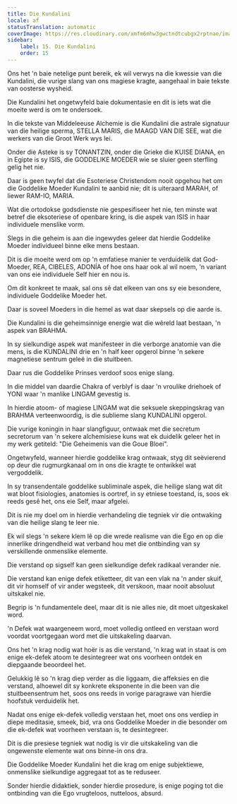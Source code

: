 ```yaml
---
title: Die Kundalini
locale: af
statusTranslation: automatic
coverImage: https://res.cloudinary.com/xmfm6mhw3gwctndtcubgx2rptnae/image/upload/v1741354419/small_cover_la_gran_rebelion_28716e29d2.webp
sidebar:
    label: 15. Die Kundalini
    order: 15
---
```

Ons het 'n baie netelige punt bereik, ek wil verwys na die kwessie van die Kundalini, die vurige slang van ons magiese kragte, aangehaal in baie tekste van oosterse wysheid.

Die Kundalini het ongetwyfeld baie dokumentasie en dit is iets wat die moeite werd is om te ondersoek.

In die tekste van Middeleeuse Alchemie is die Kundalini die astrale signatuur van die heilige sperma, STELLA MARIS, die MAAGD VAN DIE SEE, wat die werkers van die Groot Werk wys lei.

Onder die Asteke is sy TONANTZIN, onder die Grieke die KUISE DIANA, en in Egipte is sy ISIS, die GODDELIKE MOEDER wie se sluier geen sterfling gelig het nie.

Daar is geen twyfel dat die Esoteriese Christendom nooit opgehou het om die Goddelike Moeder Kundalini te aanbid nie; dit is uiteraard MARAH, of liewer RAM-IO, MARIA.

Wat die ortodokse godsdienste nie gespesifiseer het nie, ten minste wat betref die eksoteriese of openbare kring, is die aspek van ISIS in haar individuele menslike vorm.

Slegs in die geheim is aan die ingewydes geleer dat hierdie Goddelike Moeder individueel binne elke mens bestaan.

Dit is die moeite werd om op 'n emfatiese manier te verduidelik dat God-Moeder, REA, CIBELES, ADONÍA of hoe ons haar ook al wil noem, 'n variant van ons eie individuele Self hier en nou is.

Om dit konkreet te maak, sal ons sê dat elkeen van ons sy eie besondere, individuele Goddelike Moeder het.

Daar is soveel Moeders in die hemel as wat daar skepsels op die aarde is.

Die Kundalini is die geheimsinnige energie wat die wêreld laat bestaan, 'n aspek van BRAHMA.

In sy sielkundige aspek wat manifesteer in die verborge anatomie van die mens, is die KUNDALINI drie en 'n half keer opgerol binne 'n sekere magnetiese sentrum geleë in die stuitbeen.

Daar rus die Goddelike Prinses verdoof soos enige slang.

In die middel van daardie Chakra of verblyf is daar 'n vroulike driehoek of YONI waar 'n manlike LINGAM gevestig is.

In hierdie atoom- of magiese LINGAM wat die seksuele skeppingskrag van BRAHMA verteenwoordig, is die sublieme slang KUNDALINI opgerol.

Die vurige koningin in haar slangfiguur, ontwaak met die secretum secretorum van 'n sekere alchemisiese kuns wat ek duidelik geleer het in my werk getiteld: "Die Geheimenis van die Goue Bloei".

Ongetwyfeld, wanneer hierdie goddelike krag ontwaak, styg dit seëvierend op deur die rugmurgkanaal om in ons die kragte te ontwikkel wat vergoddelik.

In sy transendentale goddelike subliminale aspek, die heilige slang wat dit wat bloot fisiologies, anatomies is oortref, in sy etniese toestand, is, soos ek reeds gesê het, ons eie Self, maar afgelei.

Dit is nie my doel om in hierdie verhandeling die tegniek vir die ontwaking van die heilige slang te leer nie.

Ek wil slegs 'n sekere klem lê op die wrede realisme van die Ego en op die innerlike dringendheid wat verband hou met die ontbinding van sy verskillende onmenslike elemente.

Die verstand op sigself kan geen sielkundige defek radikaal verander nie.

Die verstand kan enige defek etiketteer, dit van een vlak na 'n ander skuif, dit vir homself of vir ander wegsteek, dit verskoon, maar nooit absoluut uitskakel nie.

Begrip is 'n fundamentele deel, maar dit is nie alles nie, dit moet uitgeskakel word.

'n Defek wat waargeneem word, moet volledig ontleed en verstaan word voordat voortgegaan word met die uitskakeling daarvan.

Ons het 'n krag nodig wat hoër is as die verstand, 'n krag wat in staat is om enige ek-defek atoom te desintegreer wat ons voorheen ontdek en diepgaande beoordeel het.

Gelukkig lê so 'n krag diep verder as die liggaam, die affeksies en die verstand, alhoewel dit sy konkrete eksponente in die been van die stuitbeensentrum het, soos ons reeds in vorige paragrawe van hierdie hoofstuk verduidelik het.

Nadat ons enige ek-defek volledig verstaan het, moet ons ons verdiep in diepe meditasie, smeek, bid, vra ons Goddelike Moeder in die besonder om die ek-defek wat voorheen verstaan is, te desintegreer.

Dit is die presiese tegniek wat nodig is vir die uitskakeling van die ongewenste elemente wat ons binne-in ons dra.

Die Goddelike Moeder Kundalini het die krag om enige subjektiewe, onmenslike sielkundige aggregaat tot as te reduseer.

Sonder hierdie didaktiek, sonder hierdie prosedure, is enige poging tot die ontbinding van die Ego vrugteloos, nutteloos, absurd.


